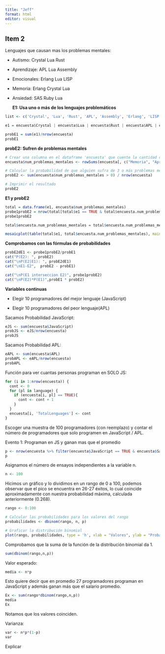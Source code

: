```yaml
---
title: "Jeff"
format: html
editor: visual
---
```


## Item 2

Lenguajes que causan mas los problemas mentales:

-   Autismo: Crystal Lua Rust

-   Aprendizaje: APL Lua Assembly

-   Emocionales: Erlang Lua LISP

-   Memoria: Erlang Crystal Lua

-   Ansiedad: SAS Ruby Lua

    **E1: Usa uno o más de los lenguajes problemáticos**

```r
list <- c('Crystal', 'Lua', 'Rust', 'APL', 'Assembly', 'Erlang', 'LISP', 'SAS')

e1 = encuesta$Crystal | encuesta$Lua | encuesta$Rust | encuesta$APL | encuesta$Assembly | encuesta$Erlang | encuesta$LISP | encuesta$SAS

probE1 = sum(e1)/nrow(encuesta)
probE1
```

**probE2: Sufren de problemas mentales**

```r
# Crear una columna en el dataframe 'encuesta' que cuente la cantidad de problemas mentales (valores TRUE)
encuesta$num_problemas_mentales <- rowSums(encuesta[, c("Memoria", "Aprendizaje", "Autismo", "Ansiedad", "Emocional")])

# Calcular la probabilidad de que alguien sufra de 3 o más problemas mentales
probE2 <- sum(encuesta$num_problemas_mentales > 0) / nrow(encuesta)

# Imprimir el resultado
probE2
```

**E1 y probE2**

```r
total = data.frame(e1, encuesta$num_problemas_mentales)
probe1probE2 = nrow(total[total$e1 == TRUE & total$encuesta.num_problemas_mentales > 0,])/nrow(total)
probe1probE2

total$encuesta.num_problemas_mentales = total$encuesta.num_problemas_mentales > 0

mosaicplot(table(total$e1, total$encuesta.num_problemas_mentales), main = "Problemas mentales y lenguajes problemáticos")
```

**Comprobamos con las fórmulas de probabilidades**

```r
probE2dE1 <- probe1probE2/probE1
cat("P(E2): ", probE2)
cat("\nP(E2|E1): ", probE2dE1)
cat("\nE1-E2",  probE2 - probE1)

cat("\nP(E1 interseccion E2)", probe1probE2)
cat("\nP(E2)*P(E1)",probE1 * probE2)
```

**Variables continuas**

-   Elegir 10 programadores del mejor lenguaje (JavaScript)

-   Elegir 10 programadores del peor lenguaje(APL)

Sacamos Probabilidad JavaScript:

```r
eJS <- sum(encuesta$JavaScript)
probJS <- eJS/nrow(encuesta)
probJS
```

Sacamos Probabilidad APL:

```r
eAPL <- sum(encuesta$APL)
probAPL <- eAPL/nrow(encuesta)
probAPL
```

Función para ver cuantas personas programan en SOLO JS:\

```r
for (i in 1:nrow(encuesta)) {
  cont <- 0
  for (pl in language) {
    if (encuesta[i, pl] == TRUE){
      cont <- cont + 1
    }
  }
  encuesta[i, 'TotalLenguages'] <- cont
}
```

Escoger una muestra de 100 programadores (con reemplazo) y contar el número de programadores que solo programen en JavaScript / APL.

Evento 1: Programan en JS y ganan mas que el promedio

```r
p <- nrow(encuesta %>% filter(encuesta$JavaScript == TRUE & encuesta$Salary > promedio))/nrow(encuesta)
p
```

Asignamos el número de ensayos independientes a la variable n.

```r
n <- 100
```

Hicimos un gráfico y lo dividimos en un rango de 0 a 100, podemos observar que el pico se encuentra en 26-27 éxitos, lo cual coincide aproximadamente con nuestra probabilidad máxima, calculada anteriormente (0.268).

```r
rango <- 0:100

# Calcular las probabilidades para los valores del rango
probabilidades <- dbinom(rango, n, p)

# Graficar la distribución binomial
plot(rango, probabilidades, type = 'h', xlab = "Valores", ylab = "Probabilidades", main = "Distribución Binomial")
```

Comprobamos que la suma de la función de la distribución binomial da 1.

```r
sum(dbinom(rango,n,p))
```

Valor esperado:

```r
media <- n*p
```

Esto quiere decir que en promedio 27 programadores programan en JavaScript y además ganan más que el salario promedio.

```r
Ex <- sum(rango*dbinom(rango,n,p))
media
Ex
```

Notamos que los valores coinciden.

Varianza:

```r
var <- n*p*(1-p)
var
```

Explicar
